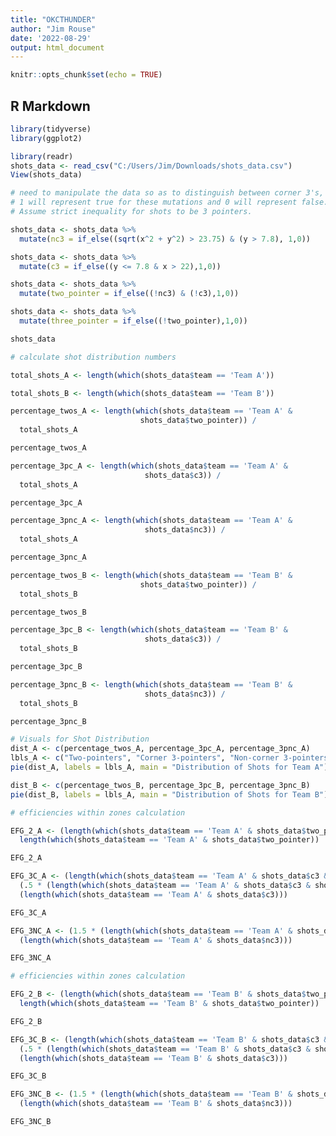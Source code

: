 ---
title: "OKCTHUNDER"
author: "Jim Rouse"
date: '2022-08-29'
output: html_document
---

```{r setup, include=FALSE}
knitr::opts_chunk$set(echo = TRUE)
```

## R Markdown

```{r}
library(tidyverse) 
library(ggplot2)
```

```{r}
library(readr)
shots_data <- read_csv("C:/Users/Jim/Downloads/shots_data.csv")
View(shots_data)
```

```{r}

# need to manipulate the data so as to distinguish between corner 3's, long 3's, and two point shots 
# 1 will represent true for these mutations and 0 will represent false. 
# Assume strict inequality for shots to be 3 pointers. 

shots_data <- shots_data %>% 
  mutate(nc3 = if_else((sqrt(x^2 + y^2) > 23.75) & (y > 7.8), 1,0)) 

shots_data <- shots_data %>% 
  mutate(c3 = if_else((y <= 7.8 & x > 22),1,0))

shots_data <- shots_data %>% 
  mutate(two_pointer = if_else((!nc3) & (!c3),1,0))

shots_data <- shots_data %>% 
  mutate(three_pointer = if_else((!two_pointer),1,0))

shots_data

```


```{r}
# calculate shot distribution numbers

total_shots_A <- length(which(shots_data$team == 'Team A'))

total_shots_B <- length(which(shots_data$team == 'Team B'))

percentage_twos_A <- length(which(shots_data$team == 'Team A' & 
                             shots_data$two_pointer)) /
  total_shots_A

percentage_twos_A

percentage_3pc_A <- length(which(shots_data$team == 'Team A' & 
                              shots_data$c3)) / 
  total_shots_A

percentage_3pc_A

percentage_3pnc_A <- length(which(shots_data$team == 'Team A' & 
                              shots_data$nc3)) / 
  total_shots_A

percentage_3pnc_A

percentage_twos_B <- length(which(shots_data$team == 'Team B' & 
                             shots_data$two_pointer)) /
  total_shots_B

percentage_twos_B

percentage_3pc_B <- length(which(shots_data$team == 'Team B' & 
                              shots_data$c3)) / 
  total_shots_B

percentage_3pc_B

percentage_3pnc_B <- length(which(shots_data$team == 'Team B' & 
                              shots_data$nc3)) / 
  total_shots_B

percentage_3pnc_B

# Visuals for Shot Distribution 
dist_A <- c(percentage_twos_A, percentage_3pc_A, percentage_3pnc_A) 
lbls_A <- c("Two-pointers", "Corner 3-pointers", "Non-corner 3-pointers") 
pie(dist_A, labels = lbls_A, main = "Distribution of Shots for Team A")

dist_B <- c(percentage_twos_B, percentage_3pc_B, percentage_3pnc_B) 
pie(dist_B, labels = lbls_A, main = "Distribution of Shots for Team B")

```

```{r}
# efficiencies within zones calculation 

EFG_2_A <- (length(which(shots_data$team == 'Team A' & shots_data$two_pointer & shots_data$fgmade))) / 
  length(which(shots_data$team == 'Team A' & shots_data$two_pointer)) 

EFG_2_A

EFG_3C_A <- (length(which(shots_data$team == 'Team A' & shots_data$c3 & shots_data$fgmade)) + 
  (.5 * (length(which(shots_data$team == 'Team A' & shots_data$c3 & shots_data$fgmade))))) / 
  (length(which(shots_data$team == 'Team A' & shots_data$c3))) 

EFG_3C_A 

EFG_3NC_A <- (1.5 * (length(which(shots_data$team == 'Team A' & shots_data$nc3 & shots_data$fgmade)))) / 
  (length(which(shots_data$team == 'Team A' & shots_data$nc3)))

EFG_3NC_A
```

```{r}
# efficiencies within zones calculation 

EFG_2_B <- (length(which(shots_data$team == 'Team B' & shots_data$two_pointer & shots_data$fgmade))) / 
  length(which(shots_data$team == 'Team B' & shots_data$two_pointer)) 

EFG_2_B

EFG_3C_B <- (length(which(shots_data$team == 'Team B' & shots_data$c3 & shots_data$fgmade)) + 
  (.5 * (length(which(shots_data$team == 'Team B' & shots_data$c3 & shots_data$fgmade))))) / 
  (length(which(shots_data$team == 'Team B' & shots_data$c3))) 

EFG_3C_B 

EFG_3NC_B <- (1.5 * (length(which(shots_data$team == 'Team B' & shots_data$nc3 & shots_data$fgmade)))) / 
  (length(which(shots_data$team == 'Team B' & shots_data$nc3)))

EFG_3NC_B
```




